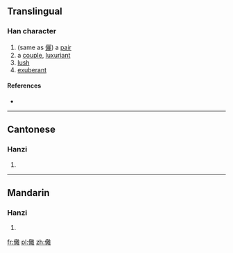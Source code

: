 ==Translingual==

===Han character===
{{Han char|rn=9|rad=人|as=19|sn=21|four=|canj=OYBG|ids=⿰亻離}}

# (same as [[儷]]) a [[pair]]
# a [[couple]], [[luxuriant]]
# [[lush]]
# [[exuberant]]

====References====
* {{Han ref|kx=0121.370|hdz=10239.090|uh=34A7|ud=13479}}

----

==Cantonese==

===Hanzi===
{{yue-hanzi|jyut=[[lai6]]|y=lai6}}

# {{defn|lang=yue|sort=人19}}

----

==Mandarin==

===Hanzi===
{{cmn-hanzi|pin=[[lì]] ([[li4]])|wg=li<sup>4</sup>}}

# {{defn|lang=cmn|sort=人19}}

[[fr:㒧]]
[[pl:㒧]]
[[zh:㒧]]
